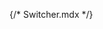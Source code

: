 {/* Switcher.mdx */}
 
 


<Title  /> 

<Subtitle />

## Basic Switcher

<Canvas of={SwitcherStories.Primary} withToolbar layout='centered'/>

## Sizes

Use the size prop to change the size of the switcher.

## Text inside the switcher

<Canvas of={SwitcherStories.WithChildren} withToolbar layout='centered'/>

## API

<ArgTypes sort='alpha' />

<ForwardRefNote />